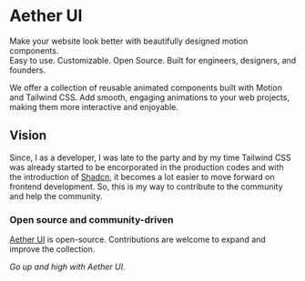 # Aether UI

Make your website look better with beautifully designed motion components.<br />
Easy to use. Customizable. Open Source.
Built for engineers, designers, and founders.<br />

We offer a collection of reusable animated components built with Motion and Tailwind CSS. Add smooth, engaging animations to your web projects, making them more interactive and enjoyable.

## Vision

Since, I as a developer, I was late to the party and by my time Tailwind CSS was already started to be encorporated in the production codes and with the introduction of [Shadcn](https://ui.shadcn.com/), it becomes a lot easier to move forward on frontend development. So, this is my way to contribute to the community and help the community.

### Open source and community-driven

[Aether UI](https://github.com/pantharshit007/aether-ui) is open-source. Contributions are welcome to expand and improve the collection.

_Go up and high with Aether UI._
